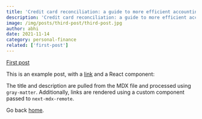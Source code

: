 ```yaml
---
title: 'Credit card reconciliation: a guide to more efficient accounting'
description: 'Credit card reconciliation: a guide to more efficient accounting'
image: /img/posts/third-post/third-post.jpg
author: abhi
date: 2021-11-14
category: personal-finance
related: ['first-post']
---
```


[First post](/posts/first-post)

This is an example post, with a [link](https://nextjs.org) and a React component:

The title and description are pulled from the MDX file and processed using `gray-matter`. Additionally, links are rendered using a custom component passed to `next-mdx-remote`.

Go back [home](/).
